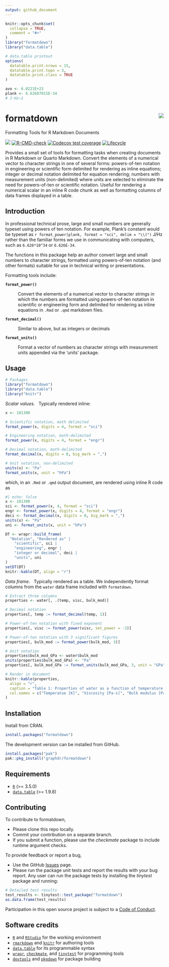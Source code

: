 ```yaml
---
output: github_document
---
```


<!-- Edit README.Rmd (not README.md) -->

```r
knitr::opts_chunk$set(
  collapse = TRUE,
  comment = "#>"
)
library("formatdown")
library("data.table")

# data.table printout
options(
  datatable.print.nrows = 15,
  datatable.print.topn = 3,
  datatable.print.class = TRUE
)

avo <- 6.0221E+23
plank <- 6.62607015E-34 
# J⋅Hz−1
```




# formatdown  <img src="man/figures/logo.png" align="right">

Formatting Tools for R Markdown Documents

<!-- badges: start -->
[![](https://www.r-pkg.org/badges/version/formatdown)](https://cran.r-project.org/package=formatdown)
[![R-CMD-check](https://github.com/graphdr/formatdown/actions/workflows/check-standard.yaml/badge.svg)](https://github.com/graphdr/formatdown/actions/workflows/check-standard.yaml)
[![Codecov test coverage](https://codecov.io/gh/graphdr/formatdown/branch/main/graph/badge.svg)](https://app.codecov.io/gh/graphdr/formatdown?branch=main)
[![Lifecycle](https://img.shields.io/badge/lifecycle-experimental-orange.svg)](https://lifecycle.r-lib.org/articles/stages.html#experimental)
<!-- badges: end -->



Provides a small set of tools for formatting tasks when creating documents in R Markdown or Quarto Markdown. Convert the elements of a numerical vector to character strings in one of several forms: powers-of-ten notation in engineering or scientific form delimited for rendering as inline equations; integer or decimal notation delimited for equation rendering; numbers with measurement units (non-delimited) where units are selected to eliminate the need for powers-of-ten or scientific notation. Useful for rendering a numerical scalar in an inline R code chunk as well as formatting columns of data frames displayed in a table.  



## Introduction

In professional technical prose, large and small numbers are generally typeset using powers of ten notation. For example, Plank's constant would be typeset as `r format_power(plank, format = "sci", delim = "\\(")` J/Hz rather than the familiar forms we use in communicating with computers, such as `6.626*10^34` or `6.626E-34`. 

The functions in this package help an author convert large and small numbers to character strings, formatted using powers-of-ten notation (and other formats) suitable for use in technical writing or presentations. 








Formatting tools include: 

**`format_power()`** 

: Convert the elements of a numerical vector to character strings in which the numbers are formatted using powers-of-ten notation in scientific or engineering form and delimited for rendering as inline equations in `.Rmd` or `.qmd` markdown files.

**`format_decimal()`**

: Similar to above, but as integers or decimals 

**`format_units()`**

: Format a vector of numbers as character strings with measurement units appended via the 'units' package.





## Usage

```r
# Packages
library("formatdown")
library("data.table")
library("knitr")
```



*Scalar values.* &nbsp; Typically rendered inline:

```r
x <- 101300

# Scientific notation, math delimited
format_power(x, digits = 4, format = "sci")

# Engineering notation, math-delimited
format_power(x, digits = 4, format = "engr")

# Decimal notation, math-delimited
format_decimal(x, digits = 0, big_mark = ",")

# Unit notation, non-delimited
units(x) <- "Pa"
format_units(x, unit = "hPa")
```

which, in an `.Rmd` or `.qmd` output document, are rendered using inline R code as

```r
#| echo: false
x <- 101300
sci <- format_power(x, 4, format = "sci")
engr <- format_power(x, digits = 4, format = "engr")
deci <- format_decimal(x, digits = 0, big_mark = ",")
units(x) <- "Pa"
uni <- format_units(x, unit = "hPa")

DT <- wrapr::build_frame(
  "Notation", "Rendered as" |
    "scientific", sci |
    "engineering", engr |
    "integer or decimal", deci |
    "units", uni
)
setDT(DT)
knitr::kable(DT, align = "r")
```


*Data frame*. &nbsp; Typically rendered as a table. We independently format  columns from the `water` data frame included with `formatdown`. 

```r
# Extract three columns
properties <- water[, .(temp, visc, bulk_mod)]

# Decimal notation
properties[, temp := format_decimal(temp, 1)]

# Power-of-ten notation with fixed exponent
properties[, visc := format_power(visc, set_power = -3)]

# Power-of-ten notation with 3 significant figures
properties[, bulk_mod := format_power(bulk_mod, 3)]

# Unit notation
properties$bulk_mod_GPa <- water$bulk_mod
units(properties$bulk_mod_GPa) <- "Pa"
properties[, bulk_mod_GPa := format_units(bulk_mod_GPa, 3, unit = "GPa")]

# Render in document
knitr::kable(properties,
  align = "r",
  caption = "Table 1: Properties of water as a function of temperature.",
  col.names = c("Temperatue [K]", "Viscosity [Pa-s]", "Bulk modulus [Pa]", "Bulk modulus [GPa]")
)
```






## Installation

Install from CRAN. 

```r
install.packages("formatdown")
```

The development version can be installed from GitHub.   

```r
install.packages("pak")
pak::pkg_install("graphdr/formatdown")
```







## Requirements

- [`R`](https://www.r-project.org/) (\>= 3.5.0)
- [`data.table`](https://rdatatable.gitlab.io/data.table/)  (\>= 1.9.8)






## Contributing

To contribute to formatdown,

- Please clone this repo locally.  
- Commit your contribution on a separate branch.
- If you submit a function, please use the *checkmate* package to
  include runtime argument checks.


To provide feedback or report a bug,

- Use the GitHub <a href="https://github.com/graphdr/formatdown/issues">
    Issues</a> page.
- Please run the package unit tests and report the results with your bug
  report. Any user can run the package tests by installing the
  *tinytest* package and running:

``` r
# Detailed test results
test_results <- tinytest::test_package("formatdown")
as.data.frame(test_results)
```

Participation in this open source project is subject to a [Code of
Conduct](https://graphdr.github.io/formatdown/CONDUCT.html).



## Software credits

- [`R`](https://www.r-project.org/) and [`RStudio`](https://posit.co/) for the working environment  
- [`rmarkdown`](https://CRAN.R-project.org/package=rmarkdown) and [`knitr`](https://CRAN.R-project.org/package=knitr) for authoring tools  
- [`data.table`](https://CRAN.R-project.org/package=data.table) for its programmable syntax  
- [`wrapr`](https://CRAN.R-project.org/package=wrapr), [`checkmate`](https://CRAN.R-project.org/package=checkmate), and [`tinytest`](https://CRAN.R-project.org/package=tinytest) for programming tools
- [`devtools`](https://CRAN.R-project.org/package=devtools) and [`pkgdown`](https://CRAN.R-project.org/package=pkgdown) for package building 


 


